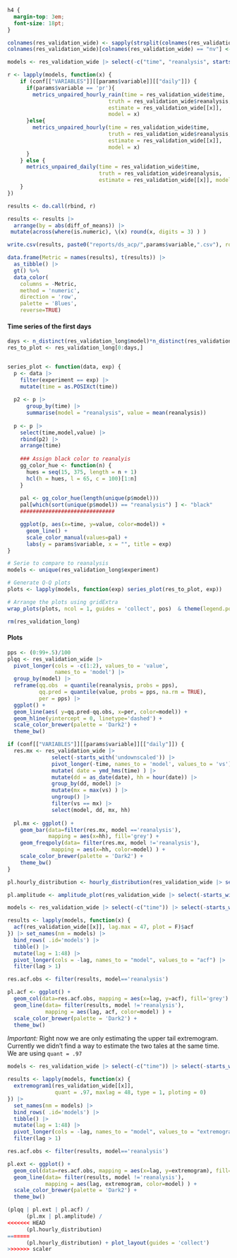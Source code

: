 ```css
h4 {
  margin-top: 3em;
  font-size: 18pt;
}
```

```r
colnames(res_validation_wide) <- sapply(strsplit(colnames(res_validation_wide), "\\."), `[`, 1)
colnames(res_validation_wide)[colnames(res_validation_wide) == "nv"] <- "naive"
```

```r
models <- res_validation_wide |> select(-c("time", "reanalysis", starts_with('undownscaled'))) |> colnames()

r <- lapply(models, function(x) {
    if (conf[["VARIABLES"]][[params$variable]][["daily"]]) {
      if(params$variable == 'pr'){
        metrics_unpaired_hourly_rain(time = res_validation_wide$time, 
                                truth = res_validation_wide$reanalysis, 
                                estimate = res_validation_wide[[x]], 
                                model = x)
      }else{
        metrics_unpaired_hourly(time = res_validation_wide$time, 
                                truth = res_validation_wide$reanalysis, 
                                estimate = res_validation_wide[[x]], 
                                model = x)        
      }
    } else {
      metrics_unpaired_daily(time = res_validation_wide$time, 
                             truth = res_validation_wide$reanalysis, 
                             estimate = res_validation_wide[[x]], model = x)
    }
})

results <- do.call(rbind, r)

results <- results |>
  arrange(by = abs(diff_of_means)) |>
 mutate(across(where(is.numeric), \(x) round(x, digits = 3) ) )

write.csv(results, paste0("reports/ds_acp/",params$variable,".csv"), row.names = TRUE)

data.frame(Metric = names(results), t(results)) |> 
  as_tibble() |> 
  gt() %>%
  data_color(
    columns = -Metric, 
    method = 'numeric',
    direction = 'row',
    palette = 'Blues', 
    reverse=TRUE)
```

#### Time series of the first days

```r
days <- n_distinct(res_validation_long$model)*n_distinct(res_validation_long$experiment)*24*5
res_to_plot <- res_validation_long[0:days,]


series_plot <- function(data, exp) {
  p <- data |> 
    filter(experiment == exp) |>
    mutate(time = as.POSIXct(time))
  
  p2 <- p |>
      group_by(time) |>
      summarise(model = "reanalysis", value = mean(reanalysis))
  
  p <- p |> 
    select(time,model,value) |>
    rbind(p2) |>
    arrange(time)
  
    ### Assign black color to reanalyis
    gg_color_hue <- function(n) {
      hues = seq(15, 375, length = n + 1)
      hcl(h = hues, l = 65, c = 100)[1:n]
    } 
    
    pal <- gg_color_hue(length(unique(p$model)))
    pal[which(sort(unique(p$model)) == "reanalysis") ] <- "black"
    ##############################  

    ggplot(p, aes(x=time, y=value, color=model)) +
      geom_line() +
      scale_color_manual(values=pal) +
      labs(y = params$variable, x = "", title = exp)
}

# Serie to compare to reanalysis
models <- unique(res_validation_long$experiment)

# Generate Q-Q plots
plots <- lapply(models, function(exp) series_plot(res_to_plot, exp))

# Arrange the plots using gridExtra
wrap_plots(plots, ncol = 1, guides = 'collect', pos)  & theme(legend.position = 'bottom')

rm(res_validation_long)
```

#### Plots

```r
pps <- (0:99+.5)/100
plqq <- res_validation_wide |> 
  pivot_longer(cols = -c(1:2), values_to = 'value', 
               names_to = 'model') |> 
  group_by(model) |> 
  reframe(qq.obs  = quantile(reanalysis, probs = pps),
          qq.pred = quantile(value, probs = pps, na.rm = TRUE),
          per = pps) |> 
  ggplot() + 
  geom_line(aes( y=qq.pred-qq.obs, x=per, color=model)) + 
  geom_hline(yintercept = 0, linetype='dashed') + 
  scale_color_brewer(palette = 'Dark2') + 
  theme_bw() 
```


```r
if (conf[["VARIABLES"]][[params$variable]][["daily"]]) {
  res.mx <- res_validation_wide |> 
              select(-starts_with('undownscaled')) |>
              pivot_longer(-time, names_to = 'model', values_to = 'vs')  |> 
              mutate( date = ymd_hms(time) ) |> 
              mutate(dd = as_date(date), hh = hour(date)) |> 
              group_by(dd, model) |> 
              mutate(mx = max(vs) ) |> 
              ungroup() |> 
              filter(vs == mx) |> 
              select(model, dd, mx, hh)
  
  pl.mx <- ggplot() +
    geom_bar(data=filter(res.mx, model =='reanalysis'), 
             mapping = aes(x=hh), fill='grey') +
    geom_freqpoly(data= filter(res.mx, model !='reanalysis'),
              mapping = aes(x=hh, color=model) ) +
    scale_color_brewer(palette = 'Dark2') + 
    theme_bw() 
}
```

```r
pl.hourly_distribution <- hourly_distribution(res_validation_wide |> select(-starts_with('undownscaled')))
```

```r
pl.amplitude <- amplitude_plot(res_validation_wide |> select(-starts_with('undownscaled')))
```

```r
models <- res_validation_wide |> select(-c("time")) |> select(-starts_with('undownscaled')) |> colnames()

results <- lapply(models, function(x) {
  acf(res_validation_wide[[x]], lag.max = 47, plot = F)$acf
}) |> set_names(nm = models) |> 
  bind_rows( .id='models') |> 
  tibble() |> 
  mutate(lag = 1:48) |> 
  pivot_longer(cols = -lag, names_to = "model", values_to = "acf") |> 
  filter(lag > 1)

res.acf.obs <- filter(results, model=='reanalysis')

pl.acf <- ggplot() +
  geom_col(data=res.acf.obs, mapping = aes(x=lag, y=acf), fill='grey') + 
  geom_line(data= filter(results, model !='reanalysis'),
            mapping = aes(lag, acf, color=model) ) +
  scale_color_brewer(palette = 'Dark2') + 
  theme_bw() 
```

*Important:* Right now we are only estimating the upper tail extremogram. Currently we didn't find a way to estimate the two tales at the same time. We are using `quant = .97`

```r
models <- res_validation_wide |> select(-c("time")) |> select(-starts_with('undownscaled')) |> colnames()

results <- lapply(models, function(x) {
  extremogram1(res_validation_wide[[x]], 
               quant = .97, maxlag = 48, type = 1, ploting = 0)
}) |> 
  set_names(nm = models) |> 
  bind_rows( .id='models') |> 
  tibble() |> 
  mutate(lag = 1:48) |> 
  pivot_longer(cols = -lag, names_to = "model", values_to = "extremogram") |> 
  filter(lag > 1)

res.acf.obs <- filter(results, model=='reanalysis')

pl.ext <- ggplot() +
  geom_col(data=res.acf.obs, mapping = aes(x=lag, y=extremogram), fill='grey') + 
  geom_line(data= filter(results, model !='reanalysis'),
            mapping = aes(lag, extremogram, color=model) ) +
  scale_color_brewer(palette = 'Dark2') + 
  theme_bw() 
```

```r
(plqq | pl.ext | pl.acf) /
      (pl.mx | pl.amplitude) /
<<<<<<< HEAD
      (pl.hourly_distribution)
=======
      (pl.hourly_distribution) + plot_layout(guides = 'collect')
>>>>>>> scaler
```